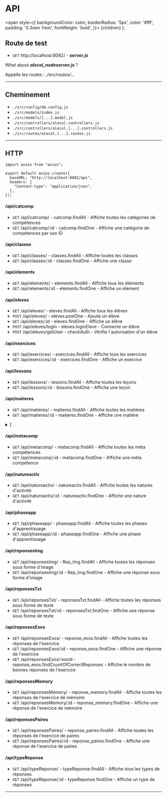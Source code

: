 
# API

  <span
    style={{
      backgroundColor: color,
      borderRadius: '5px',
      color: '#fff',
      padding: '0.3rem 1rem',
      fontWeight: 'bold',
    }}>
    {children}
  </span>
);

## Route de test

- `GET` http://localhost:8082/ - **_server.js_**

What about **_alecol\_nodeserver.js_** ?

Appelle les routes : _./src/routes/..._

-----

## Cheminement

- `./src/config/db.config.js`
- `./src/models/index.js`
- `./src/models/[...].model.js`
- `./src/controllers/alecol.controllers.js`
- `./src/controllers/alecol.[...].controllers.js`
- `./src/routes/alecol.[...].routes.js`

-----

## HTTP

```shell title="http-common.js"
import axios from "axios";

export default axios.create({
  baseURL: "http://localhost:8082/api",
  headers: {
    "Content-type": "application/json",
  },
});
```




#### /api/catcomp

- `GET` /api/catcomp/ - catcomp.findAll - Affiche toutes les catégories de compétences
- `GET` /api/catcomp/:id - catcomp.findOne - Affiche une catégorie de compétences par son ID

#### /api/classes

- `GET` /api/classes/ - classes.findAll - Affiche toutes les classes
- `GET` /api/classes/:id - classes.findOne - Affiche une classe

#### /api/elements

- `GET` /api/elements/ - elements.findAll - Affiche tous les éléments
- `GET` /api/elements/:id - elements.findOne - Affiche un élément

#### /api/eleves

- `GET` /api/eleves/ - eleves.findAll - Affiche tous les élèves
- `POST` /api/eleves/ - eleves.postOne - Ajoute un élève
- `GET` /api/eleves/:id - eleves.findOne - Affiche un élève
- `POST` /api/eleves/login - eleves.loginEleve - Connecte un élève
- `POST` /api/eleves/getUser - checkAuth - Vérifie l'autorisation d'un élève

#### /api/exercices

- `GET` /api/exercices/ - exercices.findAll - Affiche tous les exercices
- `GET` /api/exercices/:id - exercices.findOne - Affiche un exercice

#### /api/lessons

- `GET` /api/lessons/ - lessons.findAll - Affiche toutes les leçons
- `GET` /api/lessons/:id - lessons.findOne - Affiche une leçon

#### /api/matieres

- `GET` /api/matieres/ - matieres.findAll - Affiche toutes les matières
- `GET` /api/matieres/:id - matieres.findOne - Affiche une matière


<details>
  <summary>&#91;</summary>
  <details>
    <summary>&#123;</summary>
        "id": "E",<br />
        "nom": "Ecriture"<br />
    &#125;,
  </details>
  <details>
    <summary>&#123;</summary>
        "id": "L",<br />
        "nom": "Lecture"<br />
    &#125;,
  </details>
  <details>
    <summary>&#123;</summary>
        "id": "M",<br />
        "nom": "Maths"<br />
    &#125;
  </details>
  &#93;
</details>

#### /api/metacomp

- `GET` /api/metacomp/ - metacomp.findAll - Affiche toutes les méta compétences
- `GET` /api/metacomp/:id - metacomp.findOne - Affiche une méta compétence

#### /api/natureactiv

- `GET` /api/natureactiv/ - natureactiv.findAll - Affiche toutes les natures d'activité
- `GET` /api/natureactiv/:id - natureactiv.findOne - Affiche une nature d'activité

#### /api/phaseapp

- `GET` /api/phaseapp/ - phaseapp.findAll - Affiche toutes les phases d'apprentissage
- `GET` /api/phaseapp/:id - phaseapp.findOne - Affiche une phase d'apprentissage

#### /api/reponsesImg

- `GET` /api/reponsesImg/ - Rep_Img.findAll - Affiche toutes les réponses sous forme d'image
- `GET` /api/reponsesImg/:id - Rep_Img.findOne - Affiche une réponse sous forme d'image

#### /api/reponsesTxt

- `GET` /api/reponsesTxt/ - reponsesTxt.findAll - Affiche toutes les réponses sous forme de texte
- `GET` /api/reponsesTxt/:id - reponsesTxt.findOne - Affiche une réponse sous forme de texte

#### /api/reponsesExos

- `GET` /api/reponsesExos/ - reponse_exos.findAll - Affiche toutes les réponses de l'exercice
- `GET` /api/reponsesExos/:id - reponse_exos.findOne - Affiche une réponse de l'exercice
- `GET` /api/reponsesExos/:exoid - reponse_exos.findCountOfCorrectReponses - Affiche le nombre de bonnes réponses de l'exercice

#### /api/reponsesMemory

- `GET` /api/reponsesMemory/ - reponse_memory.findAll - Affiche toutes les réponses de l'exercice de mémoire
- `GET` /api/reponsesMemory/:id - reponse_memory.findOne - Affiche une réponse de l'exercice de mémoire

#### /api/reponsesPaires

- `GET` /api/reponsesPaires/ - reponse_paires.findAll - Affiche toutes les réponses de l'exercice de paires
- `GET` /api/reponsesPaires/:id - reponse_paires.findOne - Affiche une réponse de l'exercice de paires

#### /api/typeReponse

- `GET` /api/typeReponse/ - typeReponse.findAll - Affiche tous les types de réponses
- `GET` /api/typeReponse/:id - typeReponse.findOne - Affiche un type de réponses

-----